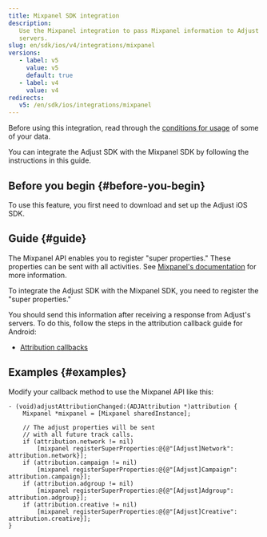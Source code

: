 ```yaml
---
title: Mixpanel SDK integration
description:
   Use the Mixpanel integration to pass Mixpanel information to Adjust's
   servers.
slug: en/sdk/ios/v4/integrations/mixpanel
versions:
   - label: v5
     value: v5
     default: true
   - label: v4
     value: v4
redirects:
   v5: /en/sdk/ios/integrations/mixpanel
---
```


Before using this integration, read through the [conditions for usage](https://github.com/adjust/sdks/blob/master/doc/attribution-data.md) of some of your data.

You can integrate the Adjust SDK with the Mixpanel SDK by following the instructions in this guide.

## Before you begin {#before-you-begin}

To use this feature, you first need to download and set up the Adjust iOS SDK.

## Guide {#guide}

The Mixpanel API enables you to register "super properties." These properties can be sent with all activities. See [Mixpanel's documentation](https://docs.mixpanel.com/docs/tracking/reference/ios#super-properties) for more information.

To integrate the Adjust SDK with the Mixpanel SDK, you need to register the "super properties."

You should send this information after receiving a response from Adjust's servers. To do this, follow the steps in the attribution callback guide for Android:

- [Attribution callbacks](https://help.adjust.com/en/article/attribution-callbacks-ios-sdk)

## Examples {#examples}

Modify your callback method to use the Mixpanel API like this:

```objc
- (void)adjustAttributionChanged:(ADJAttribution *)attribution {
    Mixpanel *mixpanel = [Mixpanel sharedInstance];

    // The adjust properties will be sent
    // with all future track calls.
    if (attribution.network != nil)
        [mixpanel registerSuperProperties:@{@"[Adjust]Network":  attribution.network}];
    if (attribution.campaign != nil)
        [mixpanel registerSuperProperties:@{@"[Adjust]Campaign": attribution.campaign}];
    if (attribution.adgroup != nil)
        [mixpanel registerSuperProperties:@{@"[Adjust]Adgroup":  attribution.adgroup}];
    if (attribution.creative != nil)
        [mixpanel registerSuperProperties:@{@"[Adjust]Creative": attribution.creative}];
}
```
